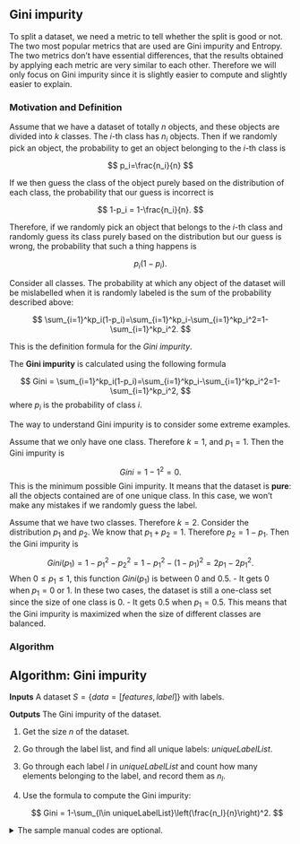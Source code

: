 ## Gini impurity

To split a dataset, we need a metric to tell whether the split is good or not. The two most popular metrics that are used are Gini impurity and Entropy. The two metrics don't have essential differences, that the results obtained by applying each metric are very similar to each other. Therefore we will only focus on Gini impurity since it is slightly easier to compute and slightly easier to explain.

### Motivation and Definition
Assume that we have a dataset of totally $n$ objects, and these objects are divided into $k$ classes. The $i$-th class has $n_i$ objects. Then if we randomly pick an object, the probability to get an object belonging to the $i$-th class is

$$
p_i=\frac{n_i}{n}
$$

If we then guess the class of the object purely based on the distribution of each class, the probability that our guess is incorrect is 

$$
1-p_i = 1-\frac{n_i}{n}.
$$

Therefore, if we randomly pick an object that belongs to the $i$-th class and randomly guess its class purely based on the distribution but our guess is wrong, the probability that such a thing happens is 

$$
p_i(1-p_i).
$$

Consider all classes. The probability at which any object of the dataset will be mislabelled when it is randomly labeled is the sum of the probability described above:

$$
\sum_{i=1}^kp_i(1-p_i)=\sum_{i=1}^kp_i-\sum_{i=1}^kp_i^2=1-\sum_{i=1}^kp_i^2.
$$

This is the definition formula for the *Gini impurity*. 



::: {#def-gini}
The **Gini impurity** is calculated using the following formula

$$
Gini = \sum_{i=1}^kp_i(1-p_i)=\sum_{i=1}^kp_i-\sum_{i=1}^kp_i^2=1-\sum_{i=1}^kp_i^2,
$$
where $p_i$ is the probability of class $i$.
:::

The way to understand Gini impurity is to consider some extreme examples. 


::: {#exm-}

Assume that we only have one class. Therefore $k=1$, and $p_1=1$. Then the Gini impurity is

$$
Gini = 1-1^2=0.
$$
This is the minimum possible Gini impurity. It means that the dataset is **pure**: all the objects contained are of one unique class. In this case, we won't make any mistakes if we randomly guess the label.

:::




::: {#exm-}
Assume that we have two classes. Therefore $k=2$. Consider the distribution $p_1$ and $p_2$. We know that $p_1+p_2=1$. Therefore $p_2=1-p_1$. Then the Gini impurity is

$$
Gini(p_1) = 1-p_1^2-p_2^2=1-p_1^2-(1-p_1)^2=2p_1-2p_1^2.
$$
When $0\leq p_1\leq 1$, this function $Gini(p_1)$ is between $0$ and $0.5$. 
- It gets $0$ when $p_1=0$ or $1$. In these two cases, the dataset is still a one-class set since the size of one class is $0$. 
- It gets $0.5$ when $p_1=0.5$. This means that the Gini impurity is maximized when the size of different classes are balanced.
:::

### Algorithm


::: {.callout-note}
# Algorithm: Gini impurity

**Inputs** A dataset $S=\{data=[features, label]\}$ with labels. 

**Outputs** The Gini impurity of the dataset.

1. Get the size $n$ of the dataset.
2. Go through the label list, and find all unique labels: $uniqueLabelList$.
3. Go through each label $l$ in $uniqueLabelList$ and count how many elements belonging to the label, and record them as $n_l$.
4. Use the formula to compute the Gini impurity:

   $$
    Gini = 1-\sum_{l\in uniqueLabelList}\left(\frac{n_l}{n}\right)^2.
   $$
:::





<details>
<summary>The sample manual codes are optional. </summary>

```python
import pandas as pd
def gini(S):
    N = len(S)
    y = S[:, -1].reshape(N)
    gini = 1 - ((pd.Series(y).value_counts()/N)**2).sum()
    return gini
```

</details>



